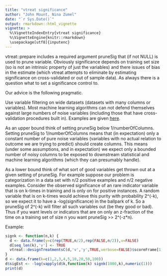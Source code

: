 ```yaml
---
title: "vtreat significance"
author: "John Mount, Nina Zumel"
date: "`r Sys.Date()`"
output: rmarkdown::html_vignette
vignette: >
  %\VignetteIndexEntry{vtreat significance}
  %\VignetteEngine{knitr::rmarkdown}
  \usepackage[utf8]{inputenc}
---
```


vtreat::prepare includes a required argument pruneSig that (if not NULL) is used to prune variable.  Obviously significance depends on training set size (so is not an intrinsic property of just the variables) and there issues of bias in the estimate (which vtreat attempts to eliminate by estimating significance on cross-validated or out of sample data). As always there is a question what to set a significance control to.

Our advice is the following pragmatic.  

Use variable filtering on wide datasets (datasets with many columns or variables).  Most machine learning algorithms can not defend themselves against large numbers of noise variables (including those that have cross-validation procedures built in).  Examples are given [here](http://www.win-vector.com/blog/2014/02/bad-bayes-an-example-of-why-you-need-hold-out-testing/).

As an upper bound think of setting pruneSig below 1/numberOfColumns.  Setting  pruneSig to 1/numberOfColumns means that (in expectation) only a constant number of pure noise variables (variables with no actual relation to outcome we are trying to predict) should create columns.  This means (under some assumptions, and in expectation) we expect only a bounded number of noisy columns to be exposed to downstream statistical and machine learning algorithms (which they can presumably handle).

As a lower bound think of what sort of good variables get thrown out at a given setting of pruneSig.  For example suppose our problem is categorization in a data set with n/2 positive examples and n/2 negative examples.   Consider the observed significance of an rare indicator variable that is on k-times in training and is only on for positive instances.  A random variable that is on k-times would achieve this purity with probability 2^(-k), so we expect it to have a -log(significance) in the ballpark of k.  So a pruneSig of 2^(-k) will filter all such variables out (be they good or bad).  Thus if you want levels or indicators that are on only an z-fraction of the time on a training set of size n you want pruneSig >> 2^(-z*n).

Example:

```r
signk <- function(n,k) {
  d <- data.frame(y=c(rep(TRUE,n/2),rep(FALSE,n/2)),v=FALSE)
  d[seq_len(k),'v'] <- TRUE
  vtreat::designTreatmentsC(d,'v','y',TRUE,verbose=FALSE)$scoreFrame[1,'sig']
}
d <- data.frame(k=c(1,2,3,4,5,10,20,50,100))
d$sigEst <- -log(vapply(d$k,function(k) signk(1000,k),numeric(1)))
print(d)
```
